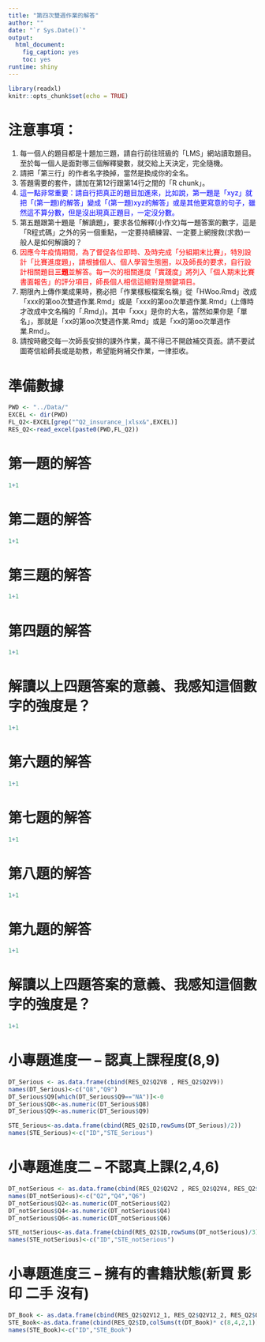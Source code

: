 ```yaml
---
title: "第四次雙週作業的解答"
author: ""
date: "`r Sys.Date()`"
output: 
  html_document: 
    fig_caption: yes
    toc: yes
runtime: shiny
---
```


```r
library(readxl)
knitr::opts_chunk$set(echo = TRUE)
```

# 注意事項：
1. 每一個人的題目都是十題加三題，請自行前往班級的「LMS」網站讀取題目。至於每一個人是面對哪三個解釋變數，就交給上天決定，完全隨機。
1. 請把「第三行」的作者名字換掉，當然是換成你的全名。
1. 答題需要的套件，請加在第12行跟第14行之間的「R chunk」。
1. <span style="color: blue;">這一點非常重要：請自行把真正的題目加進來，比如說，第一題是「xyz」就把「(第一題)的解答」變成「(第一題)xyz的解答」或是其他更寫意的句子，雖然這不算分數，但是沒出現真正題目，一定沒分數。</span>
1. 第五題跟第十題是「解讀題」，要求各位解釋(小作文)每一題答案的數字，這是「R程式碼」之外的另一個重點，一定要持續練習、一定要上網搜救(求救)一般人是如何解讀的？
1. <span style="color: red;">因應今年疫情期間，為了督促各位即時、及時完成「分組期末比賽」，特別設計「比賽進度題」，請根據個人、個人學習生態圈，以及師長的要求，自行設計相關題目**三題**並解答。每一次的相關進度「實踐度」將列入「個人期末比賽書面報告」的評分項目，師長個人相信這絕對是關鍵項目。</span>
1. 期限內上傳作業成果時，務必把「作業樣板檔案名稱」從「HWoo.Rmd」改成「xxx的第oo次雙週作業.Rmd」或是「xxx的第oo次單週作業.Rmd」(上傳時才改成中文名稱的「.Rmd」)。其中「xxx」是你的大名，當然如果你是「單名」，那就是「xx的第oo次雙週作業.Rmd」或是「xx的第oo次單週作業.Rmd」。
1. 請按時繳交每一次師長安排的課外作業，萬不得已不開啟補交頁面。請不要試圖寄信給師長或是助教，希望能夠補交作業，一律拒收。

# 準備數據

```r
PWD <- "../Data/"
EXCEL <- dir(PWD)
FL_Q2<-EXCEL[grep("^Q2_insurance_|xlsx&",EXCEL)]
RES_Q2<-read_excel(paste0(PWD,FL_Q2))
```

# 第一題的解答

```r
1+1
```

# 第二題的解答

```r
1+1
```

# 第三題的解答

```r
1+1
```

# 第四題的解答

```r
1+1
```

# 解讀以上四題答案的意義、我感知這個數字的強度是？

```r
1+1
```

# 第六題的解答

```r
1+1
```

# 第七題的解答

```r
1+1
```

# 第八題的解答

```r
1+1
```

# 第九題的解答

```r
1+1
```

# 解讀以上四題答案的意義、我感知這個數字的強度是？

```r
1+1
```

# 小專題進度一 -- 認真上課程度(8,9)

```r
DT_Serious <- as.data.frame(cbind(RES_Q2$Q2V8 , RES_Q2$Q2V9))
names(DT_Serious)<-c("Q8","Q9")
DT_Serious$Q9[which(DT_Serious$Q9=="NA")]<-0
DT_Serious$Q8<-as.numeric(DT_Serious$Q8)
DT_Serious$Q9<-as.numeric(DT_Serious$Q9)

STE_Serious<-as.data.frame(cbind(RES_Q2$ID,rowSums(DT_Serious)/2))
names(STE_Serious)<-c("ID","STE_Serious")
```

# 小專題進度二 -- 不認真上課(2,4,6)

```r
DT_notSerious <- as.data.frame(cbind(RES_Q2$Q2V2 , RES_Q2$Q2V4, RES_Q2$Q2V6))
names(DT_notSerious)<-c("Q2","Q4","Q6")
DT_notSerious$Q2<-as.numeric(DT_notSerious$Q2)
DT_notSerious$Q4<-as.numeric(DT_notSerious$Q4)
DT_notSerious$Q6<-as.numeric(DT_notSerious$Q6)

STE_notSerious<-as.data.frame(cbind(RES_Q2$ID,rowSums(DT_notSerious)/3))
names(STE_notSerious)<-c("ID","STE_notSerious")
```

# 小專題進度三 -- 擁有的書籍狀態(新買 影印 二手 沒有)

```r
DT_Book <- as.data.frame(cbind(RES_Q2$Q2V12_1, RES_Q2$Q2V12_2, RES_Q2$Q2V12_3, RES_Q2$Q2V12_4))
STE_Book<-as.data.frame(cbind(RES_Q2$ID,colSums(t(DT_Book)* c(8,4,2,1))))
names(STE_Book)<-c("ID","STE_Book")
```


